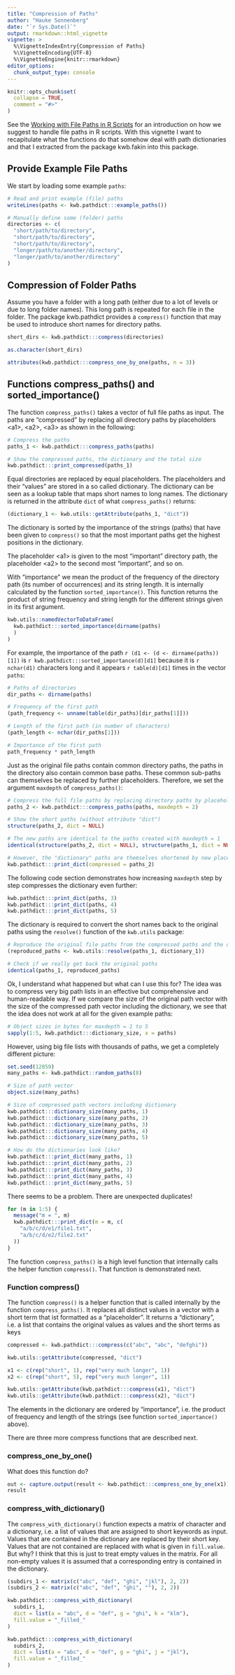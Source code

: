 ```yaml
---
title: "Compression of Paths"
author: "Hauke Sonnenberg"
date: "`r Sys.Date()`"
output: rmarkdown::html_vignette
vignette: >
  %\VignetteIndexEntry{Compression of Paths}
  %\VignetteEncoding{UTF-8}
  %\VignetteEngine{knitr::rmarkdown}
editor_options: 
  chunk_output_type: console
---
```


```r
knitr::opts_chunk$set(
  collapse = TRUE,
  comment = "#>"
)
```

See the [Working with File Paths in R Scripts](introduction.html) for an
introduction on how we suggest to handle file paths in R scripts. With this
vignette I want to recapitulate what the functions do that somehow deal with
path dictionaries and that I extracted from the package kwb.fakin into this
package.

## Provide Example File Paths

We start by loading some example `paths`:

```r
# Read and print example (file) paths
writeLines(paths <- kwb.pathdict:::example_paths())

# Manually define some (folder) paths
directories <- c(
  "short/path/to/directory", 
  "short/path/to/directory", 
  "short/path/to/directory", 
  "longer/path/to/another/directory", 
  "longer/path/to/another/directory"
)
``` 

## Compression of Folder Paths

Assume you have a folder with a long path (either due to a lot of levels or due
to long folder names). This long path is repeated for each file in the folder. 
The package kwb.pathdict provides a `compress()` function that may be used to
introduce short names for directory paths.

```r
short_dirs <- kwb.pathdict:::compress(directories)

as.character(short_dirs)
```

```r
attributes(kwb.pathdict:::compress_one_by_one(paths, n = 3))
```

## Functions compress_paths() and sorted_importance()

The function `compress_paths()` takes a vector of full file paths as input. The
paths are "compressed" by replacing all directory paths by placeholders \<a1\>,
\<a2\>, \<a3\> as shown in the following:

```r
# Compress the paths
paths_1 <- kwb.pathdict:::compress_paths(paths)

# Show the compressed paths, the dictionary and the total size
kwb.pathdict:::print_compressed(paths_1)
```

Equal directories are replaced by equal placeholders. The placeholders and their
"values" are stored in a so called dictionary. The dictionary can be seen as a
lookup table that maps short names to long names. The dictionary is returned
in the attribute `dict` of what `compress_paths()` returns:

```r
(dictionary_1 <- kwb.utils::getAttribute(paths_1, "dict"))
```

The dictionary is sorted by the importance of the strings (paths) that have been
given to `compress()` so that the most important paths get the highest positions 
in the dictionary. 

The placeholder \<a1\> is given to the most "important" directory path, the
placeholder \<a2\> to the second most "important", and so on.

With "importance" we mean the product of the frequency of the directory path
(its number of occurrences) and its string length. It is internally calculated
by the function `sorted_importance()`. This function returns the product of
string frequency and string length for the different strings given in its first
argument.

```r
kwb.utils::namedVectorToDataFrame(
  kwb.pathdict:::sorted_importance(dirname(paths)
  )
)
```

For example, the importance of the path ``r (d1 <- (d <- dirname(paths))[1])``
is `r kwb.pathdict:::sorted_importance(d)[d1]` because it is `r nchar(d1)`
characters long and it appears `r table(d)[d1]` times in the vector `paths`:

```r
# Paths of directories
dir_paths <- dirname(paths)

# Frequency of the first path
(path_frequency <- unname(table(dir_paths)[dir_paths[1]]))

# Length of the first path (in number of characters)
(path_length <- nchar(dir_paths[1]))

# Importance of the first path
path_frequency * path_length
```

Just as the original file paths contain common directory paths, the paths in the
directory also contain common base paths. These common sub-paths can themselves
be replaced by further placeholders. Therefore, we set the argument `maxdepth`
of `compress_paths()`:

```r
# Compress the full file paths by replacing directory paths by placeholders
paths_2 <- kwb.pathdict:::compress_paths(paths, maxdepth = 2)

# Show the short paths (without attribute "dict")
structure(paths_2, dict = NULL)

# The new paths are identical to the paths created with maxdepth = 1
identical(structure(paths_2, dict = NULL), structure(paths_1, dict = NULL))

# However, the "dictionary" paths are themselves shortened by new placeholders
kwb.pathdict:::print_dict(compressed = paths_2)
```

The following code section demonstrates how increasing `maxdepth` step by step compresses the dictionary even further:

```r
kwb.pathdict:::print_dict(paths, 3)
kwb.pathdict:::print_dict(paths, 4)
kwb.pathdict:::print_dict(paths, 5)
```

The dictionary is required to convert the short names back to the original
paths using the `resolve()` function of the `kwb.utils` package:

```r
# Reproduce the original file paths from the compressed paths and the dictionary
(reproduced_paths <- kwb.utils::resolve(paths_1, dictionary_1))

# Check if we really get back the original paths
identical(paths_1, reproduced_paths)
```

Ok, I understand what happened but what can I use this for? The idea was to 
compress very big path lists in an effective but comprehensive and 
human-readable way. If we compare the size of the original path vector with
the size of the compressed path vector including the dictionary, we see that the
idea does not work at all for the given example paths:

```r
# Object sizes in bytes for maxdepth = 1 to 5
sapply(1:5, kwb.pathdict:::dictionary_size, x = paths)
```

However, using big file lists with thousands of paths, we get a completely
different picture:

```r
set.seed(12059)
many_paths <- kwb.pathdict::random_paths(8)

# Size of path vector
object.size(many_paths)

# Size of compressed path vectors including dictionary
kwb.pathdict:::dictionary_size(many_paths, 1)
kwb.pathdict:::dictionary_size(many_paths, 2)
kwb.pathdict:::dictionary_size(many_paths, 3)
kwb.pathdict:::dictionary_size(many_paths, 4)
kwb.pathdict:::dictionary_size(many_paths, 5)

# How do the dictionaries look like?
kwb.pathdict:::print_dict(many_paths, 1)
kwb.pathdict:::print_dict(many_paths, 2)
kwb.pathdict:::print_dict(many_paths, 3)
kwb.pathdict:::print_dict(many_paths, 4)
kwb.pathdict:::print_dict(many_paths, 5)
```

There seems to be a problem. There are unexpected duplicates!

```r
for (m in 1:5) {
  message("m = ", m)
  kwb.pathdict:::print_dict(m = m, c(
    "a/b/c/d/e1/file1.txt", 
    "a/b/c/d/e2/file2.txt"
  ))
}
```

The function `compress_paths()` is a high level function that internally calls
the helper function `compress()`. That function is demonstrated next.

### Function compress()

The function `compress()` is a helper function that is called internally by the
function `compress_paths()`. It replaces all distinct values in a vector with a
short term that ist formatted as a "placeholder". It returns a "dictionary",
i.e. a list that contains the original values as values and the short terms as
keys

```r
compressed <- kwb.pathdict:::compress(c("abc", "abc", "defghi"))

kwb.utils::getAttribute(compressed, "dict")

x1 <- c(rep("short", 1), rep("very much longer", 1))
x2 <- c(rep("short", 5), rep("very much longer", 1))

kwb.utils::getAttribute(kwb.pathdict:::compress(x1), "dict")
kwb.utils::getAttribute(kwb.pathdict:::compress(x2), "dict")
```

The elements in the dictionary are ordered by "importance", i.e. the product
of frequency and length of the strings (see function `sorted_importance()` 
above).

There are three more compress functions that are described next.

### compress_one_by_one()

What does this function do?

```r
out <- capture.output(result <- kwb.pathdict:::compress_one_by_one(x1))
result
```

### compress_with_dictionary()

The `compress_with_dictionary()` function expects a matrix of character and a
dictionary, i.e. a list of values that are assigned to short keywords as input.
Values that are contained in the dictionary are replaced by their short key. 
Values that are not contained are replaced with what is given in `fill.value`.
But why? I think that this is just to treat empty values in the matrix. For all
non-empty values it is assumed that a corresponding entry is contained in the
dictionary.

```r
(subdirs_1 <- matrix(c("abc", "def", "ghi", "jkl"), 2, 2))
(subdirs_2 <- matrix(c("abc", "def", "ghi", ""), 2, 2))

kwb.pathdict:::compress_with_dictionary(
  subdirs_1,
  dict = list(a = "abc", d = "def", g = "ghi", k = "klm"),
  fill.value = "_filled_"
)

kwb.pathdict:::compress_with_dictionary(
  subdirs_2,
  dict = list(a = "abc", d = "def", g = "ghi", j = "jkl"),
  fill.value = "_filled_"
)
```
